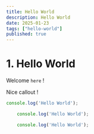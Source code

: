 ```yaml
---
title: Hello World
description: Hello World
date: 2025-01-23
tags: ["hello-world"]
published: true
---
```


# 1. Hello World

Welcome `here` !

<Callout>
    Nice callout !
</Callout>

```ts {1,3} showLineNumbers
console.log('Hello World');
```

```ts /Hello World/
    console.log('Hello World');
```

```ts title="Hello World.ts"
    console.log('Hello World');
```
